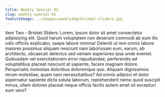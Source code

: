 ```yaml
---
title: Weekly Special 02
slug: weekly-special-02
featureImage: ../images/weeklyImg/brisket-sliders.jpg
---
```


Item Two - Brisket Sliders: Lorem, ipsum dolor sit amet consectetur adipisicing elit. Quod harum voluptatem non deserunt commodi ab eum illo odio officiis explicabo, saepe labore minima! Deleniti ut rem omnis labore maiores possimus aliquam nesciunt nam laboriosam eum, earum, ab architecto, obcaecati delectus sed veniam asperiores ipsa unde eveniet. Quibusdam vel exercitationem error repudiandae, perferendis ad voluptatibus placeat nesciunt at sapiente, facere magnam dolore. Perspiciatis molestias doloribus doloremque quo. Aliquam dignissimos rerum molestiae, quam nam necessitatibus? Ad omnis adipisci et dolor aspernatur sapiente dicta soluta laborum, reprehenderit nemo quod suscipit minus, ullam dolores placeat neque officia facilis autem amet sit excepturi eum vero?